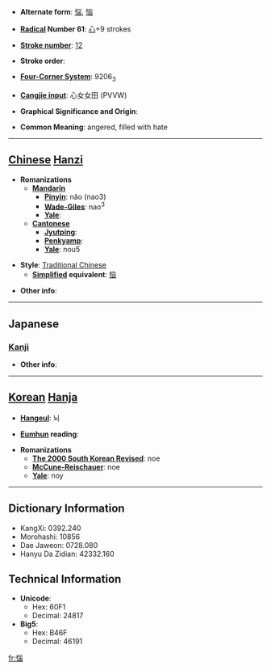 * '''Alternate form''': [[悩]], [[恼]]

* '''[[Wiktionary:Chinese radical index| Radical]] Number 61''': [[Wiktionary:Chinese radical index 心|心]]+9 strokes

* '''[[Wiktionary:Chinese total strokes index|Stroke number]]''': [[Wiktionary:Chinese total strokes index 12|12]]

* '''Stroke order''': 

* '''[[Wiktionary:Chinese four corner index|Four-Corner System]]''': 9206<sub>3</sub>

* '''[[Wiktionary:Chinese Cangjie index|Cangjie input]]''': 心女女田 (PVVW)

* '''Graphical Significance and Origin''': 

* '''Common Meaning''': angered, filled with hate

----

== [[Chinese]] [[Hanzi]] ==

* '''Romanizations'''
** '''[[Mandarin]]'''
*** '''[[Pinyin]]''': nǎo (nao3)
*** '''[[Wade-Giles]]''': nao<sup>3</sup>
*** '''[[Yale]]''': 
** '''[[Cantonese]]'''
*** '''[[Jyutping]]''':
*** '''[[Penkyamp]]''': 
*** '''[[Yale]]''': nou5

* '''Style''': [[Traditional Chinese]] 
** '''[[Simplified Chinese|Simplified]] equivalent''': [[恼]]

* '''Other info''': 

----

==Japanese==
===[[Kanji]]===
{{kanji|on readings=[[のう]] (nō)
|kun readings=[[なやむ]] (nayamu)
}}

* '''Other info''':  

----

== [[Korean]] [[Hanja]] ==

* '''[[Hangeul]]''': 뇌

* '''[[Eumhun]] reading''': 

* '''Romanizations'''
** '''[[The 2000 South Korean Revised Romanization|The 2000 South Korean Revised]]''': noe
** '''[[McCune-Reischauer]]''': noe
** '''[[Yale]]''': noy

----

== Dictionary Information ==

* KangXi: 0392.240
* Morohashi: 10856
* Dae Jaweon: 0728.080
* Hanyu Da Zidian: 42332.160

== Technical Information ==

* '''Unicode''':
** Hex: 60F1
** Decimal: 24817
* '''Big5''':
** Hex: B46F
** Decimal: 46191

[[fr:惱]]